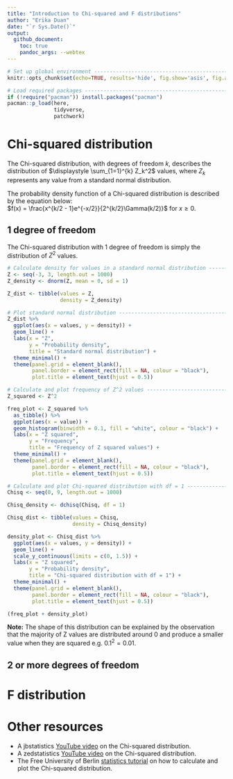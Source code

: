 ```yaml
---
title: "Introduction to Chi-squared and F distributions"  
author: "Erika Duan"
date: "`r Sys.Date()`"
output:
  github_document:
    toc: true
    pandoc_args: --webtex   
---
```


```r
# Set up global environment ----------------------------------------------------
knitr::opts_chunk$set(echo=TRUE, results='hide', fig.show='asis', fig.align='center')  
```


```r
# Load required packages -------------------------------------------------------  
if (!require("pacman")) install.packages("pacman")
pacman::p_load(here,  
               tidyverse,
               patchwork)   
```


# Chi-squared distribution    

The Chi-squared distribution, with degrees of freedom $k$, describes the distribution of $\displaystyle \sum_{1=1}^{k} Z_k^2$ values, where $Z_k$ represents any value from a standard normal distribution.   

The probability density function of a Chi-squared distribution is described by the equation below:  
$f(x) = \frac{x^{k/2 - 1}e^{-x/2}}{2^{k/2}\Gamma(k/2)}$ for $x \geq 0$.    


## 1 degree of freedom  

The Chi-squared distribution with 1 degree of freedom is simply the distribution of $Z^2$ values.  

```r
# Calculate density for values in a standard normal distribution ---------------
Z <- seq(-3, 3, length.out = 1000)
Z_density <- dnorm(Z, mean = 0, sd = 1)

Z_dist <- tibble(values = Z,
                 density = Z_density)

# Plot standard normal distribution --------------------------------------------
Z_dist %>%
  ggplot(aes(x = values, y = density)) +
  geom_line() +
  labs(x = "Z",
       y = "Probability density",
       title = "Standard normal distribution") + 
  theme_minimal() +
  theme(panel.grid = element_blank(),
        panel.border = element_rect(fill = NA, colour = "black"),
        plot.title = element_text(hjust = 0.5))   
```

```r
# Calculate and plot frequency of Z^2 values -----------------------------------
Z_squared <- Z^2

freq_plot <- Z_squared %>%
  as_tibble() %>%
  ggplot(aes(x = value)) +
  geom_histogram(binwidth = 0.1, fill = "white", colour = "black") +
  labs(x = "Z squared",
       y = "Frequency",
       title = "Frequency of Z squared values") + 
  theme_minimal() +
  theme(panel.grid = element_blank(),
        panel.border = element_rect(fill = NA, colour = "black"),
        plot.title = element_text(hjust = 0.5)) 

# Calculate and plot Chi-squared distribution with df = 1 ----------------------
Chisq <- seq(0, 9, length.out = 1000)

Chisq_density <- dchisq(Chisq, df = 1) 

Chisq_dist <- tibble(values = Chisq,
                     density = Chisq_density)  

density_plot <- Chisq_dist %>%
  ggplot(aes(x = values, y = density)) +
  geom_line() +
  scale_y_continuous(limits = c(0, 1.5)) + 
  labs(x = "Z squared",
       y = "Probability density",
       title = "Chi-squared distribution with df = 1") + 
  theme_minimal() +
  theme(panel.grid = element_blank(),
        panel.border = element_rect(fill = NA, colour = "black"),
        plot.title = element_text(hjust = 0.5))  

(freq_plot + density_plot)
```

**Note:** The shape of this distribution can be explained by the observation that the majority of Z values are distributed around 0 and produce a smaller value when they are squared e.g. $0.1^2 = 0.01$.   


## 2 or more degrees of freedom  


# F distribution     


# Other resources  

+ A jbstatistics [YouTube video](https://www.youtube.com/watch?v=hcDb12fsbBU) on the Chi-squared distribution.  
+ A zedstatistics [YouTube video](https://www.youtube.com/watch?v=80ffqpZdKiA) on the Chi-squared distribution.   
+ The Free University of Berlin [statistics tutorial](https://www.geo.fu-berlin.de/en/v/soga/Basics-of-statistics/Continous-Random-Variables/Chi-Square-Distribution/Chi-Square-Distribution-in-R/index.html) on how to calculate and plot the Chi-squared distribution.   
     
